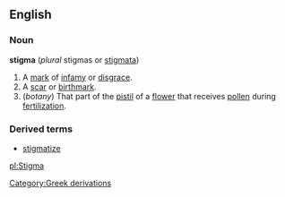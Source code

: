 ==English==
===Noun===
'''stigma''' (''plural'' stigmas or [[stigmata]])
#A [[mark]] of [[infamy]] or [[disgrace]].
#A [[scar]] or [[birthmark]].
#(''botany'') That part of the [[pistil]] of a [[flower]] that receives [[pollen]] during [[fertilization]].
===Derived terms===
*[[stigmatize]]
[[Category:Greek derivations]]

[[pl:Stigma]]